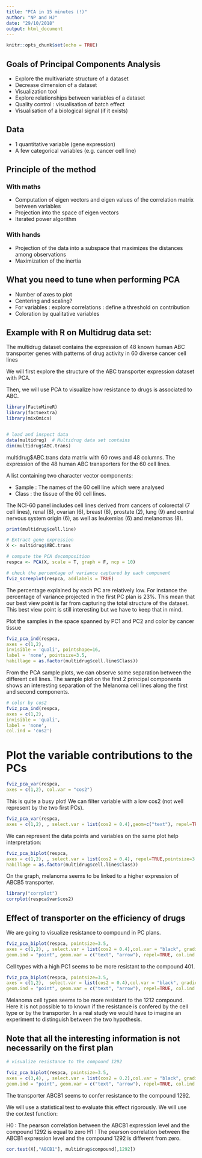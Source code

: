 ```yaml
---
title: "PCA in 15 minutes (!)"
author: "NP and HJ"
date: "29/10/2018"
output: html_document
---
```


```r
knitr::opts_chunk$set(echo = TRUE)
```

## Goals of Principal Components Analysis 

* Explore the multivariate structure of a dataset
* Decrease dimension of a dataset 
* Visualization tool 
* Explore relationships between variables of a dataset
* Quality control : visualisation of batch effect
* Visualisation of a biological signal (if it exists)

## Data 

* 1 quantitative variable (gene expression)
* A few categorical variables (e.g. cancer cell line)


## Principle of the method 

### With maths

* Computation of eigen vectors and eigen values of the correlation matrix between variables
* Projection into the space of eigen vectors
* Iterated power algorithm

### With hands

* Projection of the data into a subspace that maximizes the distances among observations 
* Maximization of the inertia 

## What you need to tune when performing PCA 

* Number of axes to plot
* Centering and scaling? 
* For variables : explore correlations : define a threshold on contribution
* Coloration by qualitative variables

## Example with R on Multidrug data set:

The multidrug dataset contains the expression of 48 known human ABC transporter genes with patterns of drug activity in 60 diverse cancer cell lines  

We will first explore the structure of the ABC transporter expression dataset with PCA.

Then, we will use PCA to visualize how resistance to drugs is associated to ABC.

```r
library(FactoMineR)
library(factoextra)
library(mixOmics)


# load and inspect data
data(multidrug)  # Multidrug data set contains 
dim(multidrug$ABC.trans)  

```
 multidrug$ABC.trans data matrix with 60 rows and 48 columns. The expression of the 48 human ABC transporters for the 60 cell lines.

A list containing two character vector components: 

* Sample : The names of the 60 cell line which were analysed 
* Class : the tissue of the 60 cell lines. 

The NCI-60 panel includes cell lines derived from cancers of colorectal (7 cell lines), renal (8), ovarian (6), breast (8), prostate (2), lung (9) and central nervous system origin (6), as well as leukemias (6) and melanomas (8). 

```r
print(multidrug$cell.line)
```


```r
# Extract gene expression
X <- multidrug$ABC.trans 

# compute the PCA decomposition
respca <- PCA(X, scale = T, graph = F, ncp = 10)

# check the percentage of variance captured by each component
fviz_screeplot(respca, addlabels = TRUE)
```

The percentage explained by each PC are relatively low. For instance the percentage of variance projected in the first PC plan is 23%. This mean that our best view point is far from capturing the total structure of the dataset. This best view point is still interesting but we have to keep that in mind. 


Plot the samples in the space spanned by PC1 and PC2 and color by cancer tissue

```r
fviz_pca_ind(respca,
axes = c(1,2),
invisible = 'quali', pointshape=16,
label = 'none', pointsize=3.5,
habillage = as.factor(multidrug$cell.line$Class))
```

From the PCA sample plots, we can observe some separation between the different cell lines. The sample plot on the first 2 principal components shows an interesting separation of the Melanoma cell lines along the first and second components. 

```r
# color by cos2
fviz_pca_ind(respca,
axes = c(1,2),
invisible = 'quali',
label = 'none',
col.ind = 'cos2')
```

# Plot the variable contributions to the PCs
```r
fviz_pca_var(respca,
axes = c(1,2), col.var = "cos2")
```

This is quite a busy plot! We can filter variable with a low cos2 (not well represent by the two first PCs).

```r
fviz_pca_var(respca,
axes = c(1,2), , select.var = list(cos2 = 0.4),geom=c("text"), repel=TRUE)
```

We can represent the data points and variables on the same plot help interpretation:
```r
fviz_pca_biplot(respca,
axes = c(1,2), , select.var = list(cos2 = 0.4), repel=TRUE,pointsize=3.5,
habillage = as.factor(multidrug$cell.line$Class))
```

On the graph, melanoma seems to be linked to a higher expression of ABCB5 transporter. 
```r
library("corrplot")
corrplot(respca$var$cos2)
```

## Effect of transporter on the efficiency of drugs

We are going to visualize resistance to compound in PC plans.

```r
fviz_pca_biplot(respca, pointsize=3.5,
axes = c(1,2), , select.var = list(cos2 = 0.4),col.var = "black", gradient.cols = c("blue", "#f9f7a4", "red"),
geom.ind = "point", geom.var = c("text", "arrow"), repel=TRUE, col.ind = multidrug$compound[, 401] )
```
Cell types with a high PC1 seems to be more resistant to the compound 401.

```r
fviz_pca_biplot(respca, pointsize=3.5,
axes = c(1,2),  select.var = list(cos2 = 0.4),col.var = "black", gradient.cols = c("blue", "#f9f7a4", "red"),
geom.ind = "point", geom.var = c("text", "arrow"), repel=TRUE, col.ind = multidrug$compound[, 1212] )
```

Melanoma cell types seems to be more resistant to the 1212 compound. Here it is not possible to 
to known if the resistance is confered by the cell type or by the transporter. In a real study we would have to imagine an experiment to distinguish between the two hypothesis.


## Note that all the interesting information is not necessarily on the first plan
```r
# visualize resistance to the compound 1292

fviz_pca_biplot(respca, pointsize=3.5,
axes = c(3,4), , select.var = list(cos2 = 0.2),col.var = "black", gradient.cols = c("blue", "#f9f7a4", "red"),
geom.ind = "point", geom.var = c("text", "arrow"), repel=TRUE, col.ind = multidrug$compound[, 1292] )
```

The transporter ABCB1 seems to confer resistance to the compound 1292.

We will use a statistical test to evaluate this effect rigorously. 
We will use the cor.test function:

H0 : The pearson correlation between the ABCB1 expression level and the compound 1292 is equal to zero
H1 : The pearson correlation between the ABCB1 expression level and the compound 1292 is different from zero.

```r
cor.test(X[,"ABCB1"], multidrug$compound[,1292])
```



